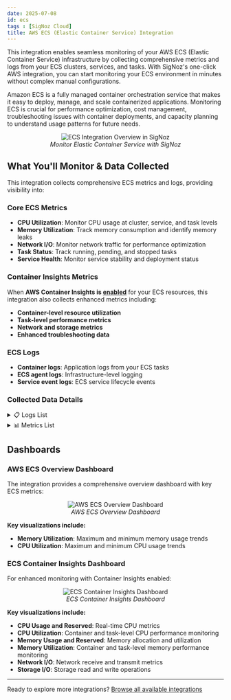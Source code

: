 ```yaml
---
date: 2025-07-08
id: ecs
tags : [SigNoz Cloud]
title: AWS ECS (Elastic Container Service) Integration
---
```


This integration enables seamless monitoring of your AWS ECS (Elastic Container Service) infrastructure by collecting comprehensive metrics and logs from your ECS clusters, services, and tasks. With SigNoz's one-click AWS integration, you can start monitoring your ECS environment in minutes without complex manual configurations.

Amazon ECS is a fully managed container orchestration service that makes it easy to deploy, manage, and scale containerized applications. Monitoring ECS is crucial for performance optimization, cost management, troubleshooting issues with container deployments, and capacity planning to understand usage patterns for future needs.

<figure data-zoomable align='center'>
    <img className="box-shadowed-image" src="/img/docs/integrations/one-click-aws/ecs/ecs-integration-overview.webp" alt="ECS Integration Overview in SigNoz"/>
    <figcaption><i>Monitor Elastic Container Service with SigNoz</i></figcaption>
</figure>

## What You'll Monitor & Data Collected

This integration collects comprehensive ECS metrics and logs, providing visibility into:

### Core ECS Metrics
- **CPU Utilization**: Monitor CPU usage at cluster, service, and task levels
- **Memory Utilization**: Track memory consumption and identify memory leaks
- **Network I/O**: Monitor network traffic for performance optimization
- **Task Status**: Track running, pending, and stopped tasks
- **Service Health**: Monitor service stability and deployment status

### Container Insights Metrics
When **AWS Container Insights is [enabled](https://docs.aws.amazon.com/AmazonCloudWatch/latest/monitoring/deploy-container-insights-ECS-cluster.html)** for your ECS resources, this integration also collects enhanced metrics including:
- **Container-level resource utilization**
- **Task-level performance metrics**
- **Network and storage metrics**
- **Enhanced troubleshooting data**

### ECS Logs
- **Container logs**: Application logs from your ECS tasks
- **ECS agent logs**: Infrastructure-level logging
- **Service event logs**: ECS service lifecycle events

### Collected Data Details

<details>
<summary>📋 Logs List</summary>

| Name | Path | Type |
|------|------|------|
| Account ID | resources.cloud.account.id | string |
| Log Group Name | resources.aws.cloudwatch.log_group_name | string |
| Log Stream Name | resources.aws.cloudwatch.log_stream_name | string |

</details>

<details>
<summary>📊 Metrics List</summary>

| Metric Name | Unit | Type |
|-------------|------|------|
| aws_ECS_CPUUtilization_count | Percent | Gauge |
| aws_ECS_CPUUtilization_max | Percent | Gauge |
| aws_ECS_CPUUtilization_min | Percent | Gauge |
| aws_ECS_CPUUtilization_sum | Percent | Gauge |
| aws_ECS_ContainerInsights_ContainerCpuReserved_count | None | Gauge |
| aws_ECS_ContainerInsights_ContainerCpuReserved_max | None | Gauge |
| aws_ECS_ContainerInsights_ContainerCpuReserved_min | None | Gauge |
| aws_ECS_ContainerInsights_ContainerCpuReserved_sum | None | Gauge |
| aws_ECS_ContainerInsights_ContainerCpuUtilization_count | Percent | Gauge |
| aws_ECS_ContainerInsights_ContainerCpuUtilization_max | Percent | Gauge |
| aws_ECS_ContainerInsights_ContainerCpuUtilization_min | Percent | Gauge |
| aws_ECS_ContainerInsights_ContainerCpuUtilization_sum | Percent | Gauge |
| aws_ECS_ContainerInsights_ContainerCpuUtilized_count | None | Gauge |
| aws_ECS_ContainerInsights_ContainerCpuUtilized_max | None | Gauge |
| aws_ECS_ContainerInsights_ContainerCpuUtilized_min | None | Gauge |
| aws_ECS_ContainerInsights_ContainerCpuUtilized_sum | None | Gauge |
| aws_ECS_ContainerInsights_ContainerInstanceCount_count | Count | Gauge |
| aws_ECS_ContainerInsights_ContainerInstanceCount_max | Count | Gauge |
| aws_ECS_ContainerInsights_ContainerInstanceCount_min | Count | Gauge |
| aws_ECS_ContainerInsights_ContainerInstanceCount_sum | Count | Gauge |
| aws_ECS_ContainerInsights_ContainerMemoryReserved_count | Megabytes | Gauge |
| aws_ECS_ContainerInsights_ContainerMemoryReserved_max | Megabytes | Gauge |
| aws_ECS_ContainerInsights_ContainerMemoryReserved_min | Megabytes | Gauge |
| aws_ECS_ContainerInsights_ContainerMemoryReserved_sum | Megabytes | Gauge |
| aws_ECS_ContainerInsights_ContainerMemoryUtilization_count | Percent | Gauge |
| aws_ECS_ContainerInsights_ContainerMemoryUtilization_max | Percent | Gauge |
| aws_ECS_ContainerInsights_ContainerMemoryUtilization_min | Percent | Gauge |
| aws_ECS_ContainerInsights_ContainerMemoryUtilization_sum | Percent | Gauge |
| aws_ECS_ContainerInsights_ContainerMemoryUtilized_count | Megabytes | Gauge |
| aws_ECS_ContainerInsights_ContainerMemoryUtilized_max | Megabytes | Gauge |
| aws_ECS_ContainerInsights_ContainerMemoryUtilized_min | Megabytes | Gauge |
| aws_ECS_ContainerInsights_ContainerMemoryUtilized_sum | Megabytes | Gauge |
| aws_ECS_ContainerInsights_ContainerNetworkRxBytes_count | Bytes/Second | Gauge |
| aws_ECS_ContainerInsights_ContainerNetworkRxBytes_max | Bytes/Second | Gauge |
| aws_ECS_ContainerInsights_ContainerNetworkRxBytes_min | Bytes/Second | Gauge |
| aws_ECS_ContainerInsights_ContainerNetworkRxBytes_sum | Bytes/Second | Gauge |
| aws_ECS_ContainerInsights_ContainerNetworkTxBytes_count | Bytes/Second | Gauge |
| aws_ECS_ContainerInsights_ContainerNetworkTxBytes_max | Bytes/Second | Gauge |
| aws_ECS_ContainerInsights_ContainerNetworkTxBytes_min | Bytes/Second | Gauge |
| aws_ECS_ContainerInsights_ContainerNetworkTxBytes_sum | Bytes/Second | Gauge |
| aws_ECS_ContainerInsights_ContainerStorageReadBytes_count | Bytes/Second | Gauge |
| aws_ECS_ContainerInsights_ContainerStorageReadBytes_max | Bytes/Second | Gauge |
| aws_ECS_ContainerInsights_ContainerStorageReadBytes_min | Bytes/Second | Gauge |
| aws_ECS_ContainerInsights_ContainerStorageReadBytes_sum | Bytes/Second | Gauge |
| aws_ECS_ContainerInsights_ContainerStorageWriteBytes_count | Bytes/Second | Gauge |
| aws_ECS_ContainerInsights_ContainerStorageWriteBytes_max | Bytes/Second | Gauge |
| aws_ECS_ContainerInsights_ContainerStorageWriteBytes_min | Bytes/Second | Gauge |
| aws_ECS_ContainerInsights_ContainerStorageWriteBytes_sum | Bytes/Second | Gauge |
| aws_ECS_ContainerInsights_CpuReserved_count | None | Gauge |
| aws_ECS_ContainerInsights_CpuReserved_max | None | Gauge |
| aws_ECS_ContainerInsights_CpuReserved_min | None | Gauge |
| aws_ECS_ContainerInsights_CpuReserved_sum | None | Gauge |
| aws_ECS_ContainerInsights_CpuUtilized_count | None | Gauge |
| aws_ECS_ContainerInsights_CpuUtilized_max | None | Gauge |
| aws_ECS_ContainerInsights_CpuUtilized_min | None | Gauge |
| aws_ECS_ContainerInsights_CpuUtilized_sum | None | Gauge |
| aws_ECS_ContainerInsights_DeploymentCount_count | Count | Gauge |
| aws_ECS_ContainerInsights_DeploymentCount_max | Count | Gauge |
| aws_ECS_ContainerInsights_DeploymentCount_min | Count | Gauge |
| aws_ECS_ContainerInsights_DeploymentCount_sum | Count | Gauge |
| aws_ECS_ContainerInsights_DesiredTaskCount_count | Count | Gauge |
| aws_ECS_ContainerInsights_DesiredTaskCount_max | Count | Gauge |
| aws_ECS_ContainerInsights_DesiredTaskCount_min | Count | Gauge |
| aws_ECS_ContainerInsights_DesiredTaskCount_sum | Count | Gauge |
| aws_ECS_ContainerInsights_EphemeralStorageReserved_count | Gigabytes | Gauge |
| aws_ECS_ContainerInsights_EphemeralStorageReserved_max | Gigabytes | Gauge |
| aws_ECS_ContainerInsights_EphemeralStorageReserved_min | Gigabytes | Gauge |
| aws_ECS_ContainerInsights_EphemeralStorageReserved_sum | Gigabytes | Gauge |
| aws_ECS_ContainerInsights_EphemeralStorageUtilized_count | Gigabytes | Gauge |
| aws_ECS_ContainerInsights_EphemeralStorageUtilized_max | Gigabytes | Gauge |
| aws_ECS_ContainerInsights_EphemeralStorageUtilized_min | Gigabytes | Gauge |
| aws_ECS_ContainerInsights_EphemeralStorageUtilized_sum | Gigabytes | Gauge |
| aws_ECS_ContainerInsights_MemoryReserved_count | Megabytes | Gauge |
| aws_ECS_ContainerInsights_MemoryReserved_max | Megabytes | Gauge |
| aws_ECS_ContainerInsights_MemoryReserved_min | Megabytes | Gauge |
| aws_ECS_ContainerInsights_MemoryReserved_sum | Megabytes | Gauge |
| aws_ECS_ContainerInsights_MemoryUtilized_count | Megabytes | Gauge |
| aws_ECS_ContainerInsights_MemoryUtilized_max | Megabytes | Gauge |
| aws_ECS_ContainerInsights_MemoryUtilized_min | Megabytes | Gauge |
| aws_ECS_ContainerInsights_MemoryUtilized_sum | Megabytes | Gauge |
| aws_ECS_ContainerInsights_NetworkRxBytes_count | Bytes/Second | Gauge |
| aws_ECS_ContainerInsights_NetworkRxBytes_max | Bytes/Second | Gauge |
| aws_ECS_ContainerInsights_NetworkRxBytes_min | Bytes/Second | Gauge |
| aws_ECS_ContainerInsights_NetworkRxBytes_sum | Bytes/Second | Gauge |
| aws_ECS_ContainerInsights_NetworkTxBytes_count | Bytes/Second | Gauge |
| aws_ECS_ContainerInsights_NetworkTxBytes_max | Bytes/Second | Gauge |
| aws_ECS_ContainerInsights_NetworkTxBytes_min | Bytes/Second | Gauge |
| aws_ECS_ContainerInsights_NetworkTxBytes_sum | Bytes/Second | Gauge |
| aws_ECS_ContainerInsights_PendingTaskCount_count | Count | Gauge |
| aws_ECS_ContainerInsights_PendingTaskCount_max | Count | Gauge |
| aws_ECS_ContainerInsights_PendingTaskCount_min | Count | Gauge |
| aws_ECS_ContainerInsights_PendingTaskCount_sum | Count | Gauge |
| aws_ECS_ContainerInsights_RunningTaskCount_count | Count | Gauge |
| aws_ECS_ContainerInsights_RunningTaskCount_max | Count | Gauge |
| aws_ECS_ContainerInsights_RunningTaskCount_min | Count | Gauge |
| aws_ECS_ContainerInsights_RunningTaskCount_sum | Count | Gauge |
| aws_ECS_ContainerInsights_ServiceCount_count | Count | Gauge |
| aws_ECS_ContainerInsights_ServiceCount_max | Count | Gauge |
| aws_ECS_ContainerInsights_ServiceCount_min | Count | Gauge |
| aws_ECS_ContainerInsights_ServiceCount_sum | Count | Gauge |
| aws_ECS_ContainerInsights_StorageReadBytes_count | Bytes/Second | Gauge |
| aws_ECS_ContainerInsights_StorageReadBytes_max | Bytes/Second | Gauge |
| aws_ECS_ContainerInsights_StorageReadBytes_min | Bytes/Second | Gauge |
| aws_ECS_ContainerInsights_StorageReadBytes_sum | Bytes/Second | Gauge |
| aws_ECS_ContainerInsights_StorageWriteBytes_count | Bytes/Second | Gauge |
| aws_ECS_ContainerInsights_StorageWriteBytes_max | Bytes/Second | Gauge |
| aws_ECS_ContainerInsights_StorageWriteBytes_min | Bytes/Second | Gauge |
| aws_ECS_ContainerInsights_StorageWriteBytes_sum | Bytes/Second | Gauge |
| aws_ECS_ContainerInsights_TaskCount_count | Count | Gauge |
| aws_ECS_ContainerInsights_TaskCount_max | Count | Gauge |
| aws_ECS_ContainerInsights_TaskCount_min | Count | Gauge |
| aws_ECS_ContainerInsights_TaskCount_sum | Count | Gauge |
| aws_ECS_ContainerInsights_TaskCpuUtilization_count | Percent | Gauge |
| aws_ECS_ContainerInsights_TaskCpuUtilization_max | Percent | Gauge |
| aws_ECS_ContainerInsights_TaskCpuUtilization_min | Percent | Gauge |
| aws_ECS_ContainerInsights_TaskCpuUtilization_sum | Percent | Gauge |
| aws_ECS_ContainerInsights_TaskEphemeralStorageUtilization_count | Percent | Gauge |
| aws_ECS_ContainerInsights_TaskEphemeralStorageUtilization_max | Percent | Gauge |
| aws_ECS_ContainerInsights_TaskEphemeralStorageUtilization_min | Percent | Gauge |
| aws_ECS_ContainerInsights_TaskEphemeralStorageUtilization_sum | Percent | Gauge |
| aws_ECS_ContainerInsights_TaskMemoryUtilization_count | Percent | Gauge |
| aws_ECS_ContainerInsights_TaskMemoryUtilization_max | Percent | Gauge |
| aws_ECS_ContainerInsights_TaskMemoryUtilization_min | Percent | Gauge |
| aws_ECS_ContainerInsights_TaskMemoryUtilization_sum | Percent | Gauge |
| aws_ECS_ContainerInsights_TaskSetCount_count | Count | Gauge |
| aws_ECS_ContainerInsights_TaskSetCount_max | Count | Gauge |
| aws_ECS_ContainerInsights_TaskSetCount_min | Count | Gauge |
| aws_ECS_ContainerInsights_TaskSetCount_sum | Count | Gauge |
| aws_ECS_MemoryUtilization_count | Percent | Gauge |
| aws_ECS_MemoryUtilization_max | Percent | Gauge |
| aws_ECS_MemoryUtilization_min | Percent | Gauge |
| aws_ECS_MemoryUtilization_sum | Percent | Gauge |

</details>

## Dashboards

### AWS ECS Overview Dashboard

The integration provides a comprehensive overview dashboard with key ECS metrics:

<figure data-zoomable align='center'>
    <img className="box-shadowed-image" src="/img/docs/integrations/one-click-aws/ecs/ecs-overview-dashboard.webp" alt="AWS ECS Overview Dashboard"/>
    <figcaption><i>AWS ECS Overview Dashboard</i></figcaption>
</figure>

**Key visualizations include:**
- **Memory Utilization**: Maximum and minimum memory usage trends
- **CPU Utilization**: Maximum and minimum CPU usage trends

### ECS Container Insights Dashboard

For enhanced monitoring with Container Insights enabled:

<figure data-zoomable align='center'>
    <img className="box-shadowed-image" src="/img/docs/integrations/one-click-aws/ecs/ecs-container-insights.webp" alt="ECS Container Insights Dashboard"/>
    <figcaption><i>ECS Container Insights Dashboard</i></figcaption>
</figure>

**Key visualizations include:**
- **CPU Usage and Reserved**: Real-time CPU metrics
- **CPU Utilization**: Container and task-level CPU performance monitoring
- **Memory Usage and Reserved**: Memory allocation and utilization
- **Memory Utilization**: Container and task-level memory performance monitoring  
- **Network I/O**: Network receive and transmit metrics  
- **Storage I/O**: Storage read and write operations

---

Ready to explore more integrations? [Browse all available integrations](https://signoz.io/docs/integrations/integrations-list/)